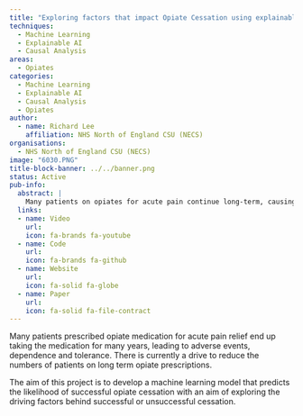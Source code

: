 ```yaml
---
title: "Exploring factors that impact Opiate Cessation using explainable machine learning"
techniques:
  - Machine Learning
  - Explainable AI
  - Causal Analysis
areas:
  - Opiates
categories:
  - Machine Learning
  - Explainable AI
  - Causal Analysis
  - Opiates
author:
  - name: Richard Lee
    affiliation: NHS North of England CSU (NECS)
organisations:
  - NHS North of England CSU (NECS)
image: "6030.PNG"
title-block-banner: ../../banner.png
status: Active
pub-info:
  abstract: |
    Many patients on opiates for acute pain continue long-term, causing adverse effects and dependence. Efforts are underway to reduce long-term opiate use. This project aims to develop a machine learning model to predict successful opiate cessation and explore factors influencing cessation success.
  links:
  - name: Video
    url:
    icon: fa-brands fa-youtube
  - name: Code
    url:
    icon: fa-brands fa-github
  - name: Website
    url:
    icon: fa-solid fa-globe
  - name: Paper
    url:
    icon: fa-solid fa-file-contract
---
```


Many patients prescribed opiate medication for acute pain relief end up taking the medication for many years, leading to adverse events, dependence and tolerance. There is currently a drive to reduce the numbers of patients on long term opiate prescriptions.

The aim of this project is to develop a machine learning model that predicts the likelihood of successful opiate cessation with an aim of exploring the driving factors behind successful or unsuccessful cessation.

